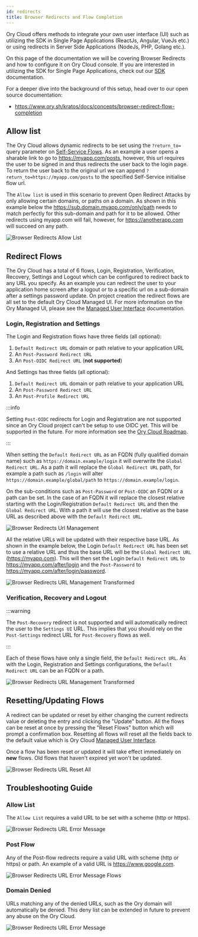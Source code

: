 ```yaml
---
id: redirects
title: Browser Redirects and Flow Completion
---
```


Ory Cloud offers methods to integrate your own user interface (UI) such as
utilizing the SDK in Single Page Applications (ReactJs, Angular, VueJs etc.) or
using redirects in Server Side Applications (NodeJs, PHP, Golang etc.).

On this page of the documentation we will be covering Browser Redirects and how
to configure it on Ory Cloud console. If you are interested in utilizing the SDK
for Single Page Applications, check out our [SDK](./services-api.mdx)
documentation.

For a deeper dive into the background of this setup, head over to our open
source documentation:

- https://www.ory.sh/kratos/docs/concepts/browser-redirect-flow-completion

## Allow list

The Ory Cloud allows dynamic redirects to be set using the `?return_to=` query
parameter on [Self-Service Flows](./self-service.mdx). As an example a user
opens a sharable link to go to https://myapp.com/posts, however, this url
requires the user to be signed in and thus redirects the user back to the login
page. To return the user back to the original url we can append
`?return_to=https://myapp.com/posts` to the specified Self-Service initialise
flow url.

The `Allow list` is used in this scenario to prevent Open Redirect Attacks by
only allowing certain domains, or paths on a domain. As shown in this example
below the https://sub.domain.myapp.com/only/path needs to match perfectly for
this sub-domain and path for it to be allowed. Other redirects using myapp.com
will fail, however, for https://anotherapp.com will succeed on any path.

![Browser Redirects Allow List](/images/browser-redirects/browser-redirects-allow-list.png)

## Redirect Flows

The Ory Cloud has a total of 6 flows, Login, Registration, Verification,
Recovery, Settings and Logout which can be configured to redirect back to any
URL you specify. As an example you can redirect the user to your application
home screen after a logout or to a specific url on a sub-domain after a settings
password update. On project creation the redirect flows are all set to the
default Ory Cloud Managed UI. For more information on the Ory Managed UI, please
see the [Managed User Interface](./managed-ui.mdx) documentation.

### Login, Registration and Settings

The Login and Registration flows have three fields (all optional):

1. `Default Redirect URL` domain or path relative to your application URL
2. An `Post-Password Redirect URL`
3. An `Post-OIDC Redirect URL` (**not supported**)

And Settings has three fields (all optional):

1. `Default Redirect URL` domain or path relative to your application URL
2. An `Post-Password Redirect URL`
3. An `Post-Profile Redirect URL`

:::info

Setting `Post-OIDC` redirects for Login and Registration are not supported since
an Ory Cloud project can't be setup to use OIDC yet. This will be supported in
the future. For more information see the
[Ory Cloud Roadmap](../cloud/cloud-roadmap.mdx).

:::

When setting the `Default Redirect URL` as an FQDN (fully qualified domain name)
such as `https://domain.example/login` it will overwrite the
`Global Redirect URL`. As a path it will replace the `Global Redirect URL` path,
for example a path such as `/login` will alter
`https://domain.example/global/path` to `https://domain.example/login`.

On the sub-conditions such as `Post-Password` or `Post-OIDC` an FQDN or a path
can be set. In the case of an FQDN it will replace the closest relative starting
with the Login/Registration `Default Redirect URL` and then the
`Global Redirect URL`. With a path it will use the closest relative as the base
URL as described above with the `Default Redirect URL`.

![Browser Redirects Url Management](/images/browser-redirects/browser-redirects-url-management.png)

All the relative URLs will be updated with their respective base URL. As shown
in the example below, the Login `Default Redirect URL` has been set to use a
relative URL and thus the base URL will be the `Global Redirect URL`
(https://myapp.com). This will then set the Login `Default Redirect URL` to
https://myapp.com/after/login and the `Post-Password` to
https://myapp.com/after/login/password.

![Browser Redirects URL Management Transformed](/images/browser-redirects/browser-redirects-url-management-2.png)

### Verification, Recovery and Logout

:::warning

The `Post-Recovery` redirect is not supported and will automatically redirect
the user to the `Settings UI` URL. This implies that you should rely on the
`Post-Settings` redirect URL for `Post-Recovery` flows as well.

:::

Each of these flows have only a single field, the `Default Redirect URL`. As
with the Login, Registration and Settings configurations, the
`Default Redirect URL` can be an FQDN or a path.

![Browser Redirects URL Management Transformed](/images/browser-redirects/browser-redirects-url-management-3.png)

## Resetting/Updating Flows

A redirect can be updated or reset by either changing the current redirects
value or deleting the entry and clicking the "Update" button. All the flows can
be reset at once by pressing the "Reset Flows" button which will prompt a
confirmation box. Resetting all flows will reset all the fields back to the
default value which is Ory Cloud [Managed User Interface](./managed-ui.mdx).

Once a flow has been reset or updated it will take effect immediately on **new**
flows. Old flows that haven't expired yet won't be updated.

![Browser Redirects URL Reset All](/images/browser-redirects/browser-redirects-reset-all.png)

## Troubleshooting Guide

### Allow List

The `Allow List` requires a valid URL to be set with a scheme (http or https).

![Browser Redirects URL Error Message](/images/browser-redirects/browser-redirects-error-messages-1.png)

### Post Flow

Any of the Post-flow redirects require a valid URL with scheme (http or https)
or path. An example of a valid URL is https://www.google.com.

![Browser Redirects URL Error Message Flows](/images/browser-redirects/browser-redirects-error-messages-flows.png)

### Domain Denied

URLs matching any of the denied URLs, such as the Ory domain will automatically
be denied. This deny list can be extended in future to prevent any abuse on the
Ory Cloud.

![Browser Redirects URL Error Message](/images/browser-redirects/browser-redirects-error-messages-2.png)
